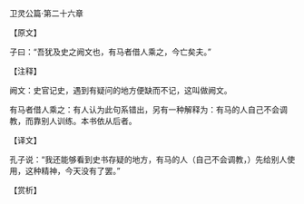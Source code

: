 

卫灵公篇·第二十六章

【原文】

子曰：“吾犹及史之阙文也，有马者借人乘之，今亡矣夫。”

【注释】

阙文：史官记史，遇到有疑问的地方便缺而不记，这叫做阙文。

有马者借人乘之：有人认为此句系错出，另有一种解释为：有马的人自己不会调教，而靠别人训练。本书依从后者。

【译文】

孔子说：“我还能够看到史书存疑的地方，有马的人（自己不会调教，）先给别人使用，这种精神，今天没有了罢。”

【赏析】

